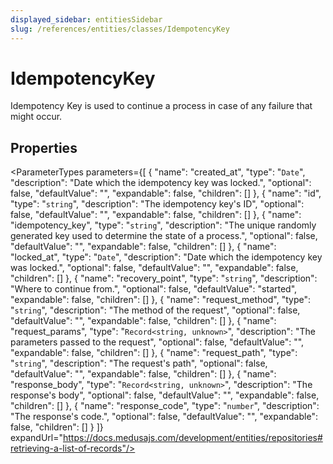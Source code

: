 ```yaml
---
displayed_sidebar: entitiesSidebar
slug: /references/entities/classes/IdempotencyKey
---
```



# IdempotencyKey

Idempotency Key is used to continue a process in case of any failure that might occur.

## Properties

<ParameterTypes parameters={[
  {
    "name": "created_at",
    "type": "`Date`",
    "description": "Date which the idempotency key was locked.",
    "optional": false,
    "defaultValue": "",
    "expandable": false,
    "children": []
  },
  {
    "name": "id",
    "type": "`string`",
    "description": "The idempotency key's ID",
    "optional": false,
    "defaultValue": "",
    "expandable": false,
    "children": []
  },
  {
    "name": "idempotency_key",
    "type": "`string`",
    "description": "The unique randomly generated key used to determine the state of a process.",
    "optional": false,
    "defaultValue": "",
    "expandable": false,
    "children": []
  },
  {
    "name": "locked_at",
    "type": "`Date`",
    "description": "Date which the idempotency key was locked.",
    "optional": false,
    "defaultValue": "",
    "expandable": false,
    "children": []
  },
  {
    "name": "recovery_point",
    "type": "`string`",
    "description": "Where to continue from.",
    "optional": false,
    "defaultValue": "started",
    "expandable": false,
    "children": []
  },
  {
    "name": "request_method",
    "type": "`string`",
    "description": "The method of the request",
    "optional": false,
    "defaultValue": "",
    "expandable": false,
    "children": []
  },
  {
    "name": "request_params",
    "type": "`Record<string, unknown>`",
    "description": "The parameters passed to the request",
    "optional": false,
    "defaultValue": "",
    "expandable": false,
    "children": []
  },
  {
    "name": "request_path",
    "type": "`string`",
    "description": "The request's path",
    "optional": false,
    "defaultValue": "",
    "expandable": false,
    "children": []
  },
  {
    "name": "response_body",
    "type": "`Record<string, unknown>`",
    "description": "The response's body",
    "optional": false,
    "defaultValue": "",
    "expandable": false,
    "children": []
  },
  {
    "name": "response_code",
    "type": "`number`",
    "description": "The response's code.",
    "optional": false,
    "defaultValue": "",
    "expandable": false,
    "children": []
  }
]} expandUrl="https://docs.medusajs.com/development/entities/repositories#retrieving-a-list-of-records"/>
